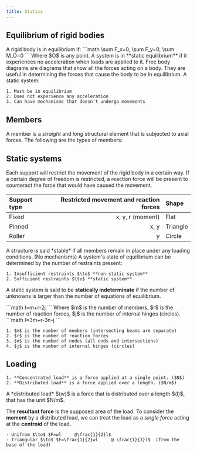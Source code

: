 ```yaml
---
title: Statics
---
```


## Equilibrium of rigid bodies


<Block variant="primary" title="The 3 equations of equilibrium">
A rigid body is in equilibrium if:
```math
\sum F_x=0,    \sum F_y=0,    \sum M_O=0
```
Where $O$ is any point.
</Block>


<Block variant="primary" title="Static equilibrium">
A system is in **static equilibrium** if it experiences no acceleration when loads are applied to it.
</Block>


<Block variant="knowledge" title="Free body diagrams (FBD)">
Free body diagrams are diagrams that show all the forces acting on a body. They are useful in determining the forces that cause the body to be in equilibrium.
</Block>


<Block variant="primary" title="Static systems">
A static system:

    1. Must be in equilibrium
    2. Does not experience any acceleration
    3. Can have mechanisms that doesn't undergo movements
</Block>



## Members

A member is a *straight* and *long* structural element that is subjected to axial forces. The following are the types of members:



## Static systems


<Block variant="primary" title="Supports and reaction forces">
Each support will restrict the movement of the rigid body in a certain way. If a certain degree of freedom is restricted, a reaction force will be present to counteract the force that would have caused the movement.


| **Support type** | **Restricted movement and reaction forces** | **Shape** |
| :--- | ---: | :--- |
| Fixed | x, y, r (moment) | Flat |
| Pinned | x, y | Triangle |
| Roller | y | Circle |


</Block>


<Block variant="primary" title="Stable structures">
A structure is said *stable* if all members remain in place under any loading conditions. (No mechanisms)
</Block>



<Block variant="primary" title="Static conditions of a system">
A system's state of equilibrium can be determined by the number of restraints present:

    1. Insufficient restraints $\to$ **non-static system**
    2. Sufficient restraints $\to$ **static system**
A static system is said to be **statically indeterminate** if the number of unknowns is larger than the number of equations of equilibrium.
</Block>


<Block variant="secondary" title="Degree of indeterminacy (Trusses)">
```math
I=m+r-2j
```
Where $m$ is the number of members, $r$ is the number of reaction forces, $j$ is the number of internal hinges (circles).
</Block>


<Block variant="secondary" title="Degree of indeterminacy (Frames)">
```math
I=3m+r-3n-j
```

    1. $m$ is the number of members (intersecting beams are separate)
    2. $r$ is the number of reaction forces
    3. $n$ is the number of nodes (all ends and intersections)
    4. $j$ is the number of internal hinges (circles)
</Block>



## Loading


<Block variant="knowledge" title="Types of loading">

    1. **Concentrated load** is a force applied at a single point. ($N$)
    2. **Distributed load** is a force applied over a length. ($N/m$)
</Block>


<Block variant="secondary" title="Distributed load">
A *distributed load* $(w)$ is a force that is distributed over a length $(l)$, that has the unit $N/m$.

The **resultant force** is the supposed area of the load. To consider the **moment** by a distributed load, we can treat the load as a *single force* acting at the **centroid** of the load.

    - Unifrom $\to$ $F=wl     @\frac{1}{2}l$
    - Triangular $\to$ $F=\frac{1}{2}wl     @ \frac{1}{3}l$  (from the base of the load)
</Block>